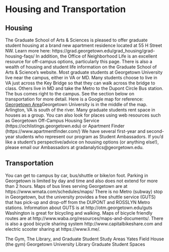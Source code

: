 # Housing and Transportation

## Housing

The Graduate School of Arts & Sciences is pleased to offer graduate student housing at a brand new apartment residence located at 55 H Street NW.
Learn more here: https://grad.georgetown.edu/grad_housing/grad-housing-faqs/
In addition, the Office of Neighborhood Life is an excellent resource for off-campus options, particularly this page. There is also a wealth of housing and student life information on the Graduate School of Arts & Science's website.
Most graduate students at Georgetown University live near the campus, either in VA or MD. Many students choose to live in VA just across the Key Bridge so that they can walk across the bridge to class. Others live in MD and take the Metro to the Dupont Circle Bus station. The bus comes right to the campus. See the section below on transportation for more detail. Here is a Google map for reference: [Georgetown Area
](https://www.google.com/maps/@38.9094354,-77.0689275,14z)Georgetown University is in the middle of the map. Arlington, VA is south of the river. Many graduate students rent space in houses as a group. You can also look for places using web resources such as Georgetown Off-Campus Housing Service (https://ochlistings.georgetown.edu) or Apartment Finder (https://www.apartmentfinder.com/)
We have several first-year and second-year students who represent our program as Student Ambassadors. If you'd like a student's perspective/advice on housing options (or anything else!), please email our Ambassadors at gradanalytics@georgetown.edu.


## Transportation

You can get to campus by car, bus/shuttle or bike/on foot. Parking in Georgetown is limited by day and time and also does not extend for more than 2 hours. Maps of bus lines serving Georgetown are at https://www.wmata.com/schedules/maps/
There is no Metro (subway) stop in Georgetown, but the university provides a free shuttle service (GUTS) that has pick-up and drop-off from the DUPONT and ROSSLYN Metro stations. Information about GUTS is at http://otm.georgetown.edu/guts
Washington is great for bicycling and walking. Maps of bicycle friendly routes are at http://www.waba.org/resources/maps-and-documents/. There is also a good bicycle sharing system http://www.capitalbikeshare.com and electric scooter sharing at https://www.li.me/.

The Gym, The Library, and Graduate Student Study Areas
Yates Field House (the gym)
Georgetown University Library
Graduate Student Spaces
